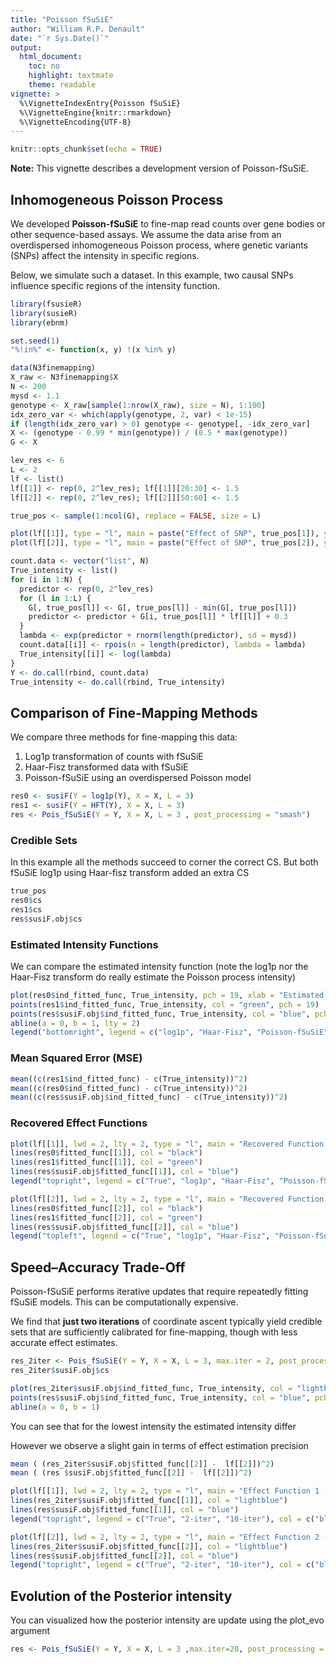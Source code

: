 ```yaml
---
title: "Poisson fSuSiE"
author: "William R.P. Denault"
date: "`r Sys.Date()`"
output:
  html_document:
    toc: no
    highlight: textmate
    theme: readable
vignette: >
  %\VignetteIndexEntry{Poisson fSuSiE}
  %\VignetteEngine{knitr::rmarkdown}
  %\VignetteEncoding{UTF-8}
---
```


```r
knitr::opts_chunk$set(echo = TRUE)
```



**Note:** This vignette describes a development version of Poisson-fSuSiE.

## Inhomogeneous Poisson Process

We developed **Poisson-fSuSiE** to fine-map read counts over gene bodies or other sequence-based assays.
We assume the data arise from an overdispersed inhomogeneous Poisson process, where genetic variants (SNPs) affect the intensity in specific regions.

Below, we simulate such a dataset. In this example, two causal SNPs influence specific regions of the intensity function.

```r
library(fsusieR)
library(susieR)
library(ebnm)

set.seed(1)
"%!in%" <- function(x, y) !(x %in% y)

data(N3finemapping)
X_raw <- N3finemapping$X
N <- 200
mysd <- 1.1
genotype <- X_raw[sample(1:nrow(X_raw), size = N), 1:100]
idx_zero_var <- which(apply(genotype, 2, var) < 1e-15)
if (length(idx_zero_var) > 0) genotype <- genotype[, -idx_zero_var]
X <- (genotype - 0.99 * min(genotype)) / (0.5 * max(genotype))
G <- X

lev_res <- 6
L <- 2
lf <- list()
lf[[1]] <- rep(0, 2^lev_res); lf[[1]][20:30] <- 1.5
lf[[2]] <- rep(0, 2^lev_res); lf[[2]][50:60] <- 1.5

true_pos <- sample(1:ncol(G), replace = FALSE, size = L)

plot(lf[[1]], type = "l", main = paste("Effect of SNP", true_pos[1]), ylab = "Effect", xlab = "Position")
plot(lf[[2]], type = "l", main = paste("Effect of SNP", true_pos[2]), ylab = "Effect", xlab = "Position")

count.data <- vector("list", N)
True_intensity <- list()
for (i in 1:N) {
  predictor <- rep(0, 2^lev_res)
  for (l in 1:L) {
    G[, true_pos[l]] <- G[, true_pos[l]] - min(G[, true_pos[l]])
    predictor <- predictor + G[i, true_pos[l]] * lf[[l]] + 0.3
  }
  lambda <- exp(predictor + rnorm(length(predictor), sd = mysd))
  count.data[[i]] <- rpois(n = length(predictor), lambda = lambda)
  True_intensity[[i]] <- log(lambda)
}
Y <- do.call(rbind, count.data)
True_intensity <- do.call(rbind, True_intensity)
```



## Comparison of Fine-Mapping Methods

We compare three methods for fine-mapping this data:

1. Log1p transformation of counts with fSuSiE
2. Haar-Fisz transformed data with fSuSiE
3. Poisson-fSuSiE using an overdispersed Poisson model


```r
res0 <- susiF(Y = log1p(Y), X = X, L = 3)
res1 <- susiF(Y = HFT(Y), X = X, L = 3)
res <- Pois_fSuSiE(Y = Y, X = X, L = 3 , post_processing = "smash")
```

### Credible Sets
In this example all the methods succeed to corner the correct CS. 
But both fSuSiE log1p using Haar-fisz transform added an extra CS 

```r
true_pos
res0$cs
res1$cs
res$susiF.obj$cs
```

### Estimated Intensity Functions

We can compare  the estimated intensity function (note the log1p nor the Haar-Fisz transform do  really estimate the Poisson process intensity)

```r
plot(res0$ind_fitted_func, True_intensity, pch = 19, xlab = "Estimated Intensity", ylab = "True Intensity", main = "Comparison of Estimated Intensities")
points(res1$ind_fitted_func, True_intensity, col = "green", pch = 19)
points(res$susiF.obj$ind_fitted_func, True_intensity, col = "blue", pch = 19)
abline(a = 0, b = 1, lty = 2)
legend("bottomright", legend = c("log1p", "Haar-Fisz", "Poisson-fSuSiE"), col = c("black", "green", "blue"), pch = 19)
```

### Mean Squared Error (MSE)


```r
mean((c(res1$ind_fitted_func) - c(True_intensity))^2)
mean((c(res0$ind_fitted_func) - c(True_intensity))^2)
mean((c(res$susiF.obj$ind_fitted_func) - c(True_intensity))^2)
```



### Recovered Effect Functions



```r

plot(lf[[1]], lwd = 2, lty = 2, type = "l", main = "Recovered Function 1", ylab = "Effect", xlab = "Position")
lines(res0$fitted_func[[1]], col = "black")
lines(res1$fitted_func[[1]], col = "green")
lines(res$susiF.obj$fitted_func[[1]], col = "blue")
legend("topright", legend = c("True", "log1p", "Haar-Fisz", "Poisson-fSuSiE"), col = c("black", "black", "green", "blue"), lty = c(2, 1, 1, 1))

plot(lf[[2]], lwd = 2, lty = 2, type = "l", main = "Recovered Function 2", ylab = "Effect", xlab = "Position")
lines(res0$fitted_func[[2]], col = "black")
lines(res1$fitted_func[[2]], col = "green")
lines(res$susiF.obj$fitted_func[[2]], col = "blue")
legend("topleft", legend = c("True", "log1p", "Haar-Fisz", "Poisson-fSuSiE"), col = c("black", "black", "green", "blue"), lty = c(2, 1, 1, 1))
```



## Speed–Accuracy Trade-Off

Poisson-fSuSiE performs iterative updates that require repeatedly fitting fSuSiE models. This can be computationally expensive.

We find that **just two iterations** of coordinate ascent typically yield credible sets that are sufficiently calibrated for fine-mapping, though with less accurate effect estimates.

```r
res_2iter <- Pois_fSuSiE(Y = Y, X = X, L = 3, max.iter = 2, post_processing = "smash")
res_2iter$susiF.obj$cs

plot(res_2iter$susiF.obj$ind_fitted_func, True_intensity, col = "lightblue", pch = 19, xlab = "Estimated Intensity", ylab = "True Intensity")
points(res$susiF.obj$ind_fitted_func, True_intensity, col = "blue", pch = 19)
abline(a = 0, b = 1)
```

 

You can see that for the lowest intensity the estimated intensity differ

However we observe a slight gain in terms of effect estimation precision 

```r
mean ( (res_2iter$susiF.obj$fitted_func[[2]] -  lf[[2]])^2)
mean ( (res $susiF.obj$fitted_func[[2]] -  lf[[2]])^2)
```


```r

plot(lf[[1]], lwd = 2, lty = 2, type = "l", main = "Effect Function 1 (2 vs 20 iterations)")
lines(res_2iter$susiF.obj$fitted_func[[1]], col = "lightblue")
lines(res$susiF.obj$fitted_func[[1]], col = "blue")
legend("topright", legend = c("True", "2-iter", "10-iter"), col = c("black", "lightblue", "blue"), lty = c(2, 1, 1))

plot(lf[[2]], lwd = 2, lty = 2, type = "l", main = "Effect Function 2 (2 vs 20 iterations)")
lines(res_2iter$susiF.obj$fitted_func[[2]], col = "lightblue")
lines(res$susiF.obj$fitted_func[[2]], col = "blue")
legend("topright", legend = c("True", "2-iter", "10-iter"), col = c("black", "lightblue", "blue"), lty = c(2, 1, 1))

``` 


## Evolution of the Posterior intensity 

You can visualized how the posterior intensity are update using the plot_evo argument

```r

res <- Pois_fSuSiE(Y = Y, X = X, L = 3 ,max.iter=20, post_processing = "HMM", plot_evo = TRUE)
```

